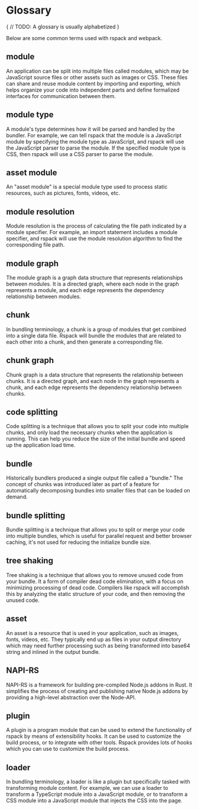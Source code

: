 # Glossary

{
// TODO: A glossary is usually alphabetized
}

Below are some common terms used with rspack and webpack.

## module

An application can be split into multiple files called modules, which may be JavaScript source files or other assets such as images or CSS. These files can share and reuse module content by importing and exporting, which helps organize your code into independent parts and define formalized interfaces for communication between them.

## module type

A module's type determines how it will be parsed and handled by the bundler. For example, we can tell rspack that the module is a JavaScript module by specifying the module type as JavaScript, and rspack will use the JavaScript parser to parse the module. If the specified module type is CSS, then rspack will use a CSS parser to parse the module.

## asset module

An "asset module" is a special module type used to process static resources, such as pictures, fonts, videos, etc.

## module resolution

Module resolution is the process of calculating the file path indicated by a module specifier. For example, an import statement includes a module specifier, and rspack will use the module resolution algorithm to find the corresponding file path.

## module graph

The module graph is a graph data structure that represents relationships between modules. It is a directed graph, where each node in the graph represents a module, and each edge represents the dependency relationship between modules.

## chunk

In bundling terminology, a chunk is a group of modules that get combined into a single data file. Rspack will bundle the modules that are related to each other into a chunk, and then generate a corresponding file.

## chunk graph

Chunk graph is a data structure that represents the relationship between chunks. It is a directed graph, and each node in the graph represents a chunk, and each edge represents the dependency relationship between chunks.

## code splitting

Code splitting is a technique that allows you to split your code into multiple chunks, and only load the necessary chunks when the application is running. This can help you reduce the size of the initial bundle and speed up the application load time.

## bundle

Historically bundlers produced a single output file called a "bundle." The concept of chunks was introduced later as part of a feature for automatically decomposing bundles into smaller files that can be loaded on demand.

## bundle splitting

Bundle splitting is a technique that allows you to split or merge your code into multiple bundles, which is useful for parallel request and better browser caching, it's not used for reducing the initialize bundle size.

## tree shaking

Tree shaking is a technique that allows you to remove unused code from your bundle. It a form of compiler dead code elimination, with a focus on minimizing processing of dead code. Compilers like rspack will accomplish this by analyzing the static structure of your code, and then removing the unused code.

## asset

An asset is a resource that is used in your application, such as images, fonts, videos, etc. They typically end up as files in your output directory which may need further processing such as being transformed into base64 string and inlined in the output bundle.

## NAPI-RS

NAPI-RS is a framework for building pre-compiled Node.js addons in Rust. It simplifies the process of creating and publishing native Node.js addons by providing a high-level abstraction over the Node-API.

## plugin

A plugin is a program module that can be used to extend the functionality of rspack by means of extensibility hooks. It can be used to customize the build process, or to integrate with other tools. Rspack provides lots of hooks which you can use to customize the build process.

## loader

In bundling terminology, a loader is like a plugin but specifically tasked with transforming module content. For example, we can use a loader to transform a TypeScript module into a JavaScript module, or to transform a CSS module into a JavaScript module that injects the CSS into the page.
